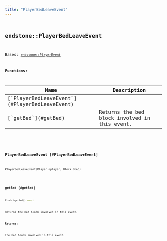 ```yaml
---
title: "PlayerBedLeaveEvent"
---
```


## <code className="doc-symbol doc-symbol-class"/> endstone::PlayerBedLeaveEvent

Bases: [`endstone::PlayerEvent`](player_event)
















**Functions:**

<table>
<thead>
   <tr>
      <th>Name</th>
      <th>Description</th>
   </tr>
</thead>
<tbody>
<tr key="classendstone_1_1_player_bed_leave_event_1accad2b701e80790adc36ddd390720d01">
    <td>[`PlayerBedLeaveEvent`](#PlayerBedLeaveEvent)</td>
    <td></td>
</tr>
<tr key="classendstone_1_1_player_bed_leave_event_1aca06f33b1924e60bf91cd279c0389ab3">
    <td>[`getBed`](#getBed)</td>
    <td>Returns the bed block involved in this event.</td>
</tr>
</tbody>
</table>

### <code className="doc-symbol doc-symbol-function"/> PlayerBedLeaveEvent [#PlayerBedLeaveEvent]

```cpp
PlayerBedLeaveEvent(Player &player, Block &bed)
```
### <code className="doc-symbol doc-symbol-function"/> getBed [#getBed]

```cpp
Block &getBed() const
```

Returns the bed block involved in this event.





**Returns:**

The bed block involved in this event. 





        